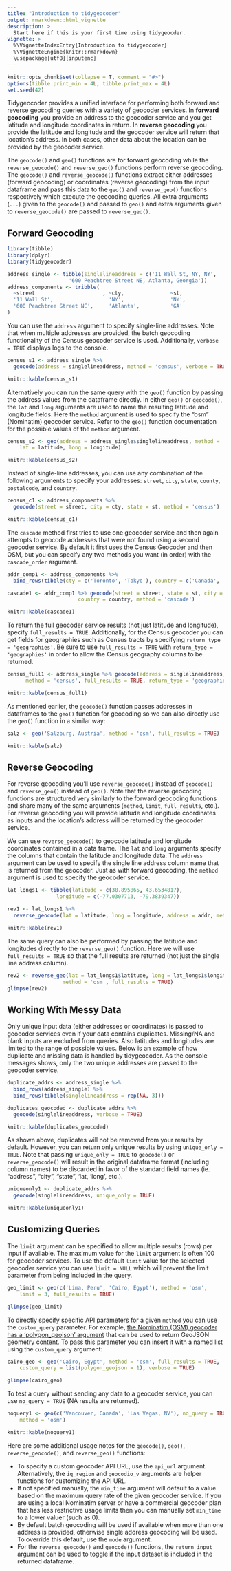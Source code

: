 ```yaml
---
title: "Introduction to tidygeocoder"
output: rmarkdown::html_vignette
description: >
  Start here if this is your first time using tidygeocder.
vignette: >
  %\VignetteIndexEntry{Introduction to tidygeocoder}
  %\VignetteEngine{knitr::rmarkdown}
  \usepackage[utf8]{inputenc}
---
```


```r
knitr::opts_chunk$set(collapse = T, comment = "#>")
options(tibble.print_min = 4L, tibble.print_max = 4L)
set.seed(42)
```

Tidygeocoder provides a unified interface for performing both forward and reverse geocoding queries with a variety of geocoder services. In **forward geocoding** you provide an address to the geocoder service and you get latitude and longitude coordinates in return. In **reverse geocoding** you provide the latitude and longitude and the geocoder service will return that location's address. In both cases, other data about the location can be provided by the geocoder service.

The `geocode()` and `geo()` functions are for forward geocoding while the `reverse_geocode()` and `reverse_geo()` functions perform reverse geocoding. The `geocode()` and `reverse_geocode()` functions extract either addresses (forward geocoding) or coordinates (reverse geocoding) from the input dataframe and pass this data to the `geo()` and `reverse_geo()` functions respectively which execute the geocoding queries. All extra arguments (`...`) given to the `geocode()` and passed to `geo()` and extra arguments given to `reverse_geocode()` are passed to `reverse_geo()`.

## Forward Geocoding

```r
library(tibble)
library(dplyr)
library(tidygeocoder)

address_single <- tibble(singlelineaddress = c('11 Wall St, NY, NY', 
                    '600 Peachtree Street NE, Atlanta, Georgia'))
address_components <- tribble(
  ~street                      , ~cty,               ~st,
  '11 Wall St',                  'NY',               'NY',
  '600 Peachtree Street NE',     'Atlanta',          'GA'
)
```

You can use the `address` argument to specify single-line addresses. Note that when multiple addresses are provided, the batch geocoding functionality of the Census geocoder service is used. Additionally, `verbose = TRUE` displays logs to the console.

```r
census_s1 <- address_single %>% 
  geocode(address = singlelineaddress, method = 'census', verbose = TRUE)
```

```r
knitr::kable(census_s1)
```

Alternatively you can run the same query with the `geo()` function by passing the address values from the dataframe directly. In either `geo()` or `geocode()`, the `lat` and `long` arguments are used to name the resulting latitude and longitude fields. Here the `method` argument is used to specify the "osm" (Nominatim) geocoder service. Refer to the `geo()` function documentation for the possible values of the `method` argument.

```r
census_s2 <- geo(address = address_single$singlelineaddress, method = 'osm', 
    lat = latitude, long = longitude)
```
```r
knitr::kable(census_s2)
```

Instead of single-line addresses, you can use any combination of the following arguments to specify your addresses: `street`, `city`, `state`, `county`, `postalcode`, and `country`. 

```r
census_c1 <- address_components %>% 
  geocode(street = street, city = cty, state = st, method = 'census')
```
```r
knitr::kable(census_c1)
```


The `cascade` method first tries to use one geocoder service and then again attempts to geocode addresses that were not found using a second geocoder service. By default it first uses the Census Geocoder and then OSM, but you can specify any two methods you want (in order) with the `cascade_order` argument.

```r
addr_comp1 <- address_components %>% 
  bind_rows(tibble(cty = c('Toronto', 'Tokyo'), country = c('Canada', 'Japan')))

cascade1 <- addr_comp1 %>% geocode(street = street, state = st, city = cty,
                       country = country, method = 'cascade')
```

```r
knitr::kable(cascade1)
```

To return the full geocoder service results (not just latitude and longitude), specify `full_results = TRUE`. Additionally, for the Census geocoder you can get fields for geographies such as Census tracts by specifying `return_type = 'geographies'`. Be sure to use `full_results = TRUE` with `return_type = 'geographies'` in order to allow the Census geography columns to be returned.

```r
census_full1 <- address_single %>% geocode(address = singlelineaddress, 
      method = 'census', full_results = TRUE, return_type = 'geographies')
```

```r
knitr::kable(census_full1)
```

As mentioned earlier, the `geocode()` function passes addresses in dataframes to the `geo()` function for geocoding so we can also directly use the `geo()` function in a similar way:

```r
salz <- geo('Salzburg, Austria', method = 'osm', full_results = TRUE)
```

```r
knitr::kable(salz)
```

## Reverse Geocoding

For reverse geocoding you'll use `reverse_geocode()` instead of `geocode()` and `reverse_geo()` instead of `geo()`. Note that the reverse geocoding functions are structured very similarly to the forward geocoding functions and share many of the same arguments (`method`, `limit`, `full_results`, etc.). For reverse geocoding you will provide latitude and longitude coordinates as inputs and the location's address will be returned by the geocoder service. 

We can use `reverse_geocode()` to geocode latitude and longitude coordinates contained in a data frame. The `lat` and `long` arguments specify the columns that contain the latitude and longitude data. The `address` argument can be used to specify the single line address column name that is returned from the geocoder. Just as with forward geocoding, the `method` argument is used to specify the geocoder service.

```r
lat_longs1 <- tibble(latitude = c(38.895865, 43.6534817), 
                longitude = c(-77.0307713, -79.3839347))

rev1 <- lat_longs1 %>%
  reverse_geocode(lat = latitude, long = longitude, address = addr, method = 'osm')
```

```r
knitr::kable(rev1)
```

The same query can also be performed by passing the latitude and longitudes directly to the `reverse_geo()` function. Here we will use `full_results = TRUE` so that the full results are returned (not just the single line address column).

```r
rev2 <- reverse_geo(lat = lat_longs1$latitude, long = lat_longs1$longitude,
                  method = 'osm', full_results = TRUE)
glimpse(rev2)
```

## Working With Messy Data

Only unique input data (either addresses or coordinates) is passed to geocoder services even if your data contains duplicates. Missing/NA and blank inputs are excluded from queries. Also latitudes and longitudes are limited to the range of possible values. Below is an example of how duplicate and missing data is handled by tidygeocoder. As the console messages shows, only the two unique addresses are passed to the geocoder service.

```r
duplicate_addrs <- address_single %>%
  bind_rows(address_single) %>%
  bind_rows(tibble(singlelineaddress = rep(NA, 3)))

duplicates_geocoded <- duplicate_addrs %>%
  geocode(singlelineaddress, verbose = TRUE)
```

```r
knitr::kable(duplicates_geocoded)
```

As shown above, duplicates will not be removed from your results by default. However, you can return only unique results by using `unique_only = TRUE`. Note that passing `unique_only = TRUE` to `geocode()` or `reverse_geocode()` will result in the original dataframe format (including column names) to be discarded in favor of the standard field names (ie. "address", "city", "state", 'lat, 'long', etc.).

```r
uniqueonly1 <- duplicate_addrs %>%
  geocode(singlelineaddress, unique_only = TRUE)
```
```r
knitr::kable(uniqueonly1)
```


## Customizing Queries

The `limit` argument can be specified to allow multiple results (rows) per input if available. The maximum value for the `limit` argument is often 100 for geocoder services. To use the default `limit` value for the selected geocoder service you can use `limit = NULL` which will prevent the limit parameter from being included in the query.

```r
geo_limit <- geo(c('Lima, Peru', 'Cairo, Egypt'), method = 'osm', 
    limit = 3, full_results = TRUE)

glimpse(geo_limit)
```

To directly specify specific API parameters for a given `method` you can use the `custom_query` parameter. For example, [the Nominatim (OSM) geocoder has a 'polygon_geojson' argument](https://nominatim.org/release-docs/develop/api/Details/#parameters) that can be used to return GeoJSON geometry content. To pass this parameter you can insert it with a named list using the `custom_query` argument:

```r
cairo_geo <- geo('Cairo, Egypt', method = 'osm', full_results = TRUE,
    custom_query = list(polygon_geojson = 1), verbose = TRUE)

glimpse(cairo_geo)
```

To test a query without sending any data to a geocoder service, you can use `no_query = TRUE` (NA results are returned).

```r
noquery1 <- geo(c('Vancouver, Canada', 'Las Vegas, NV'), no_query = TRUE, 
    method = 'osm')
```
```r
knitr::kable(noquery1)
```

Here are some additional usage notes for the `geocode()`, `geo()`, `reverse_geocode()`, and `reverse_geo()` functions:

- To specify a custom geocoder API URL, use the `api_url` argument. Alternatively, the `iq_region` and `geocodio_v` arguments are helper functions for customizing the API URL. 
- If not specified manually, the `min_time` argument will default to a value based on the maximum query rate of the given geocoder service. If you are using a local Nominatim server or have a commercial geocoder plan that has less restrictive usage limits then you can manually set `min_time` to a lower valuer (such as 0).
- By default batch geocoding will be used if available when more than one address is provided, otherwise single address geocoding will be used. To override this default, use the `mode` argument.
- For the `reverse_geocode()` and `geocode()` functions, the `return_input` argument can be used to toggle if the input dataset is included in the returned dataframe.